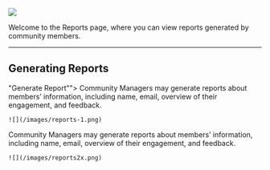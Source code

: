 ![](/images/reports-1.png)

Welcome to the Reports page, where you can view reports generated by community members.

---

## **Generating Reports**

<Steps>
  <Step title="Go to "Reports" > "Generate Report"">
    Community Managers may generate reports about members’ information, including name, email, overview of their engagement, and feedback.

    ![](/images/reports-1.png)
  </Step>
  <Step title="Select Information and Export to CSV">
    Community Managers may generate reports about members’ information, including name, email, overview of their engagement, and feedback.

    ![](/images/reports2x.png)
  </Step>
</Steps>
